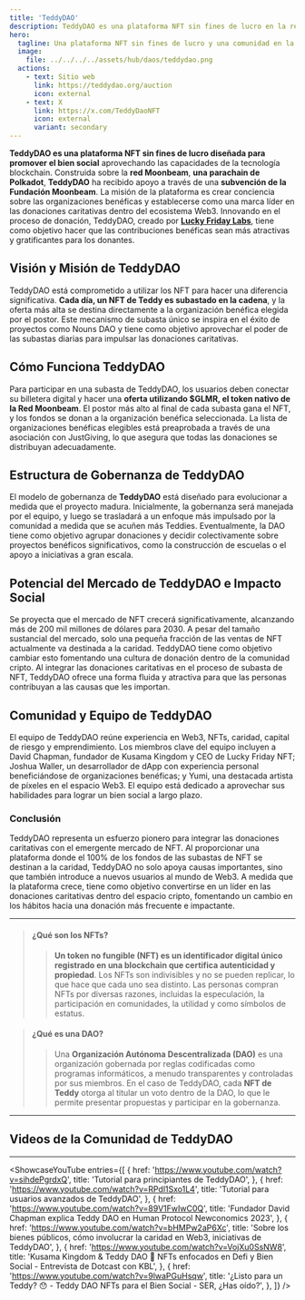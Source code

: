 ```yaml
---
title: 'TeddyDAO'
description: TeddyDAO es una plataforma NFT sin fines de lucro en la red Moonbeam que promueve el bien social a través de subastas diarias para la caridad.
hero:
  tagline: Una plataforma NFT sin fines de lucro y una comunidad en la red Moonbeam.
  image: 
    file: ../../../../assets/hub/daos/teddydao.png
  actions:
    - text: Sitio web
      link: https://teddydao.org/auction
      icon: external
    - text: X
      link: https://x.com/TeddyDaoNFT
      icon: external
      variant: secondary
---
```



**TeddyDAO es una plataforma NFT sin fines de lucro diseñada para promover el bien social** aprovechando las capacidades de la tecnología blockchain. 
Construida sobre la **red Moonbeam**, **una parachain de Polkadot**, **TeddyDAO** ha recibido apoyo a través de una **subvención de la Fundación Moonbeam**. 
La misión de la plataforma es crear conciencia sobre las organizaciones benéficas y establecerse como una marca líder en las donaciones caritativas dentro del ecosistema Web3. 
Innovando en el proceso de donación, TeddyDAO, creado por [**Lucky Friday Labs**](/club/daos/lucky-friday/), tiene como objetivo hacer que las contribuciones benéficas sean más atractivas y gratificantes para los donantes.

## Visión y Misión de TeddyDAO
TeddyDAO está comprometido a utilizar los NFT para hacer una diferencia significativa. **Cada día, un NFT de Teddy es subastado en la cadena**, y la oferta más alta se destina directamente a la organización benéfica elegida por el postor. Este mecanismo de subasta único se inspira en el éxito de proyectos como Nouns DAO y tiene como objetivo aprovechar el poder de las subastas diarias para impulsar las donaciones caritativas.

## Cómo Funciona TeddyDAO
Para participar en una subasta de TeddyDAO, los usuarios deben conectar su billetera digital y hacer una **oferta utilizando $GLMR, el token nativo de la Red Moonbeam**. El postor más alto al final de cada subasta gana el NFT, y los fondos se donan a la organización benéfica seleccionada. La lista de organizaciones benéficas elegibles está preaprobada a través de una asociación con JustGiving, lo que asegura que todas las donaciones se distribuyan adecuadamente.

## Estructura de Gobernanza de TeddyDAO
El modelo de gobernanza de **TeddyDAO** está diseñado para evolucionar a medida que el proyecto madura. Inicialmente, la gobernanza será manejada por el equipo, y luego se trasladará a un enfoque más impulsado por la comunidad a medida que se acuñen más Teddies. Eventualmente, la DAO tiene como objetivo agrupar donaciones y decidir colectivamente sobre proyectos benéficos significativos, como la construcción de escuelas o el apoyo a iniciativas a gran escala.

## Potencial del Mercado de TeddyDAO e Impacto Social
Se proyecta que el mercado de NFT crecerá significativamente, alcanzando más de 200 mil millones de dólares para 2030. A pesar del tamaño sustancial del mercado, solo una pequeña fracción de las ventas de NFT actualmente va destinada a la caridad. TeddyDAO tiene como objetivo cambiar esto fomentando una cultura de donación dentro de la comunidad cripto. Al integrar las donaciones caritativas en el proceso de subasta de NFT, TeddyDAO ofrece una forma fluida y atractiva para que las personas contribuyan a las causas que les importan.

## Comunidad y Equipo de TeddyDAO
El equipo de TeddyDAO reúne experiencia en Web3, NFTs, caridad, capital de riesgo y emprendimiento. Los miembros clave del equipo incluyen a David Chapman, fundador de Kusama Kingdom y CEO de Lucky Friday NFT; Joshua Waller, un desarrollador de dApp con experiencia personal beneficiándose de organizaciones benéficas; y Yumi, una destacada artista de píxeles en el espacio Web3. El equipo está dedicado a aprovechar sus habilidades para lograr un bien social a largo plazo.

### Conclusión
TeddyDAO representa un esfuerzo pionero para integrar las donaciones caritativas con el emergente mercado de NFT. Al proporcionar una plataforma donde el 100% de los fondos de las subastas de NFT se destinan a la caridad, TeddyDAO no solo apoya causas importantes, sino que también introduce a nuevos usuarios al mundo de Web3. A medida que la plataforma crece, tiene como objetivo convertirse en un líder en las donaciones caritativas dentro del espacio cripto, fomentando un cambio en los hábitos hacia una donación más frecuente e impactante.

-------

>  #### ¿Qué son los NFTs?
>>  **Un token no fungible (NFT) es un identificador digital único registrado en una blockchain que certifica autenticidad y propiedad**. 
Los NFTs son indivisibles y no se pueden replicar, lo que hace que cada uno sea distinto. 
Las personas compran NFTs por diversas razones, incluidas la especulación, la participación en comunidades, la utilidad y como símbolos de estatus.

> #### ¿Qué es una DAO?
>> Una **Organización Autónoma Descentralizada (DAO)** es una organización gobernada por reglas codificadas como programas informáticos, a menudo transparentes y controladas por sus miembros. 
En el caso de TeddyDAO, cada **NFT de Teddy** otorga al titular un voto dentro de la DAO, lo que le permite presentar propuestas y participar en la gobernanza.

-------

## Videos de la Comunidad de TeddyDAO
----------------
<ShowcaseYouTube
  entries={[
          {
      href: 'https://www.youtube.com/watch?v=sihdePgrdxQ',
      title: 'Tutorial para principiantes de TeddyDAO',
     },
      {
      href: 'https://www.youtube.com/watch?v=RPdl1Sxo1L4',
      title: 'Tutorial para usuarios avanzados de TeddyDAO',
    },
                {
      href: 'https://www.youtube.com/watch?v=89V1FwIwC0Q',
      title: 'Fundador David Chapman explica Teddy DAO en Human Protocol Newconomics 2023',
    },
    {
      href: 'https://www.youtube.com/watch?v=bHMPw2aP6Xc',
      title: 'Sobre los bienes públicos, cómo involucrar la caridad en Web3, iniciativas de TeddyDAO',
    },
      {
      href: 'https://www.youtube.com/watch?v=VojXu0SsNW8',
      title: 'Kusama Kingdom & Teddy DAO 🧸 NFTs enfocados en Defi y Bien Social - Entrevista de Dotcast con KBL',
    },
         {
      href: 'https://www.youtube.com/watch?v=9lwaPGuHsqw',
      title: '¿Listo para un Teddy? 😯 - Teddy DAO NFTs para el Bien Social - SER, ¿Has oído?',
    },
  ]}
/>
